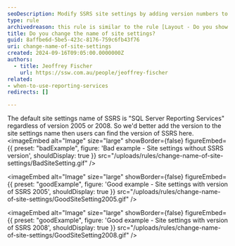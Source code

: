```yaml
---
seoDescription: Modify SSRS site settings by adding version numbers to easily identify your Reporting Services edition.
type: rule
archivedreason: this rule is similar to the rule [Layout - Do you show which version of Reporting Services you are running?](https://www.ssw.com.au/rules/reporting-services-version/)
title: Do you change the name of site settings?
guid: 8affbe6d-5be5-423c-8176-759c6fb43f76
uri: change-name-of-site-settings
created: 2024-09-16T09:05:00.0000000Z
authors:
  - title: Jeoffrey Fischer
    url: https://ssw.com.au/people/jeoffrey-fischer
related:
- when-to-use-reporting-services
redirects: []

---
```


The default site settings name of SSRS is "SQL Server Reporting Services" regardless of version 2005 or 2008. So we'd better add the version to the site settings name then users can find the version of SSRS here.
<imageEmbed
  alt="Image"
  size="large"
  showBorder={false}
  figureEmbed={{
    preset: "badExample",
    figure: 'Bad example - Site settings without SSRS version',
    shouldDisplay: true
  }}
  src="/uploads/rules/change-name-of-site-settings/BadSiteSetting.gif"
/>

<imageEmbed
  alt="Image"
  size="large"
  showBorder={false}
  figureEmbed={{
    preset: "goodExample",
    figure: 'Good example - Site settings with version of SSRS 2005',
    shouldDisplay: true
  }}
  src="/uploads/rules/change-name-of-site-settings/GoodSiteSetting2005.gif"
/>

<imageEmbed
  alt="Image"
  size="large"
  showBorder={false}
  figureEmbed={{
    preset: "goodExample",
    figure: 'Good example - Site settings with version of SSRS 2008',
    shouldDisplay: true
  }}
  src="/uploads/rules/change-name-of-site-settings/GoodSiteSetting2008.gif"
/>